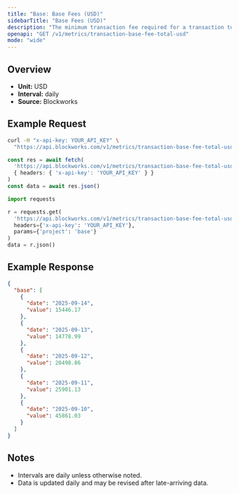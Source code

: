 ```yaml
---
title: "Base: Base Fees (USD)"
sidebarTitle: "Base Fees (USD)"
description: "The minimum transaction fee required for a transaction to be included in a block"
openapi: "GET /v1/metrics/transaction-base-fee-total-usd"
mode: "wide"
---
```


## Overview

- **Unit:** USD
- **Interval:** daily
- **Source:** Blockworks

## Example Request

<CodeGroup>

```bash cURL
curl -H "x-api-key: YOUR_API_KEY" \
  "https://api.blockworks.com/v1/metrics/transaction-base-fee-total-usd?project=base"
```

```typescript TypeScript
const res = await fetch(
  'https://api.blockworks.com/v1/metrics/transaction-base-fee-total-usd?project=base',
  { headers: { 'x-api-key': 'YOUR_API_KEY' } }
)
const data = await res.json()
```

```python Python
import requests

r = requests.get(
  'https://api.blockworks.com/v1/metrics/transaction-base-fee-total-usd',
  headers={'x-api-key': 'YOUR_API_KEY'},
  params={'project': 'base'}
)
data = r.json()
```

</CodeGroup>

## Example Response

```json
{
  "base": [
    {
      "date": "2025-09-14",
      "value": 15446.17
    },
    {
      "date": "2025-09-13",
      "value": 14778.99
    },
    {
      "date": "2025-09-12",
      "value": 20498.86
    },
    {
      "date": "2025-09-11",
      "value": 25901.13
    },
    {
      "date": "2025-09-10",
      "value": 45861.03
    }
  ]
}
```

## Notes
- Intervals are daily unless otherwise noted.
- Data is updated daily and may be revised after late-arriving data.